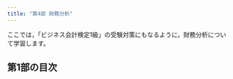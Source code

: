 ```yaml
---
title: "第4部 財務分析"
---
```


ここでは，「ビジネス会計検定1級」の受験対策にもなるように，財務分析について学習します。



## 第1部の目次

<!--
- [第11章 ggplot2の基礎](chap11_visualizetion.html)
- [第12章 ggpubrの基礎](chap12_ggpubr.html)
- [第13章 ggplotを関数](chap13_gg_function.html)
- [第14章 ジブリ](chap14_ggplot_ghibli.html)
-->

